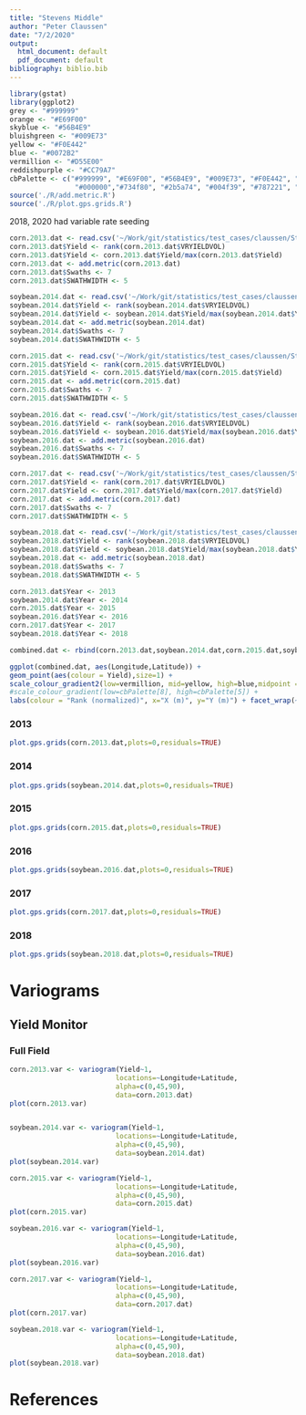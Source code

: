 ```yaml
---
title: "Stevens Middle"
author: "Peter Claussen"
date: "7/2/2020"
output:
  html_document: default
  pdf_document: default
bibliography: biblio.bib
---
```


```r
library(gstat)
library(ggplot2)
grey <- "#999999"
orange <- "#E69F00"
skyblue <- "#56B4E9"
bluishgreen <- "#009E73"
yellow <- "#F0E442"
blue <- "#0072B2"
vermillion <- "#D55E00"
reddishpurple <- "#CC79A7"
cbPalette <- c("#999999", "#E69F00", "#56B4E9", "#009E73", "#F0E442", "#0072B2", "#D55E00", "#CC79A7",
                "#000000","#734f80", "#2b5a74", "#004f39", "#787221", "#003959", "#6aaf00", "#663cd3")
source('./R/add.metric.R')
source('./R/plot.gps.grids.R')
```


2018, 2020 had variable rate seeding


```r
corn.2013.dat <- read.csv('~/Work/git/statistics/test_cases/claussen/Stevens East/Stevens East-Corn 2013.csv')
corn.2013.dat$Yield <- rank(corn.2013.dat$VRYIELDVOL)
corn.2013.dat$Yield <- corn.2013.dat$Yield/max(corn.2013.dat$Yield)
corn.2013.dat <- add.metric(corn.2013.dat)
corn.2013.dat$Swaths <- 7
corn.2013.dat$SWATHWIDTH <- 5

soybean.2014.dat <- read.csv('~/Work/git/statistics/test_cases/claussen/Stevens East/Stevens East-Soybeans 2014.csv')
soybean.2014.dat$Yield <- rank(soybean.2014.dat$VRYIELDVOL)
soybean.2014.dat$Yield <- soybean.2014.dat$Yield/max(soybean.2014.dat$Yield)
soybean.2014.dat <- add.metric(soybean.2014.dat)
soybean.2014.dat$Swaths <- 7
soybean.2014.dat$SWATHWIDTH <- 5

corn.2015.dat <- read.csv('~/Work/git/statistics/test_cases/claussen/Stevens East/Stevens East-Corn 2015.csv')
corn.2015.dat$Yield <- rank(corn.2015.dat$VRYIELDVOL)
corn.2015.dat$Yield <- corn.2015.dat$Yield/max(corn.2015.dat$Yield)
corn.2015.dat <- add.metric(corn.2015.dat)
corn.2015.dat$Swaths <- 7
corn.2015.dat$SWATHWIDTH <- 5

soybean.2016.dat <- read.csv('~/Work/git/statistics/test_cases/claussen/Stevens East/Stevens East-Soybeans 2016.csv')
soybean.2016.dat$Yield <- rank(soybean.2016.dat$VRYIELDVOL)
soybean.2016.dat$Yield <- soybean.2016.dat$Yield/max(soybean.2016.dat$Yield)
soybean.2016.dat <- add.metric(soybean.2016.dat)
soybean.2016.dat$Swaths <- 7
soybean.2016.dat$SWATHWIDTH <- 5

corn.2017.dat <- read.csv('~/Work/git/statistics/test_cases/claussen/Stevens East/Stevens East-Corn 2017.csv')
corn.2017.dat$Yield <- rank(corn.2017.dat$VRYIELDVOL)
corn.2017.dat$Yield <- corn.2017.dat$Yield/max(corn.2017.dat$Yield)
corn.2017.dat <- add.metric(corn.2017.dat)
corn.2017.dat$Swaths <- 7
corn.2017.dat$SWATHWIDTH <- 5

soybean.2018.dat <- read.csv('~/Work/git/statistics/test_cases/claussen/Stevens East/Stevens East-Soybeans 2018.csv')
soybean.2018.dat$Yield <- rank(soybean.2018.dat$VRYIELDVOL)
soybean.2018.dat$Yield <- soybean.2018.dat$Yield/max(soybean.2018.dat$Yield)
soybean.2018.dat <- add.metric(soybean.2018.dat)
soybean.2018.dat$Swaths <- 7
soybean.2018.dat$SWATHWIDTH <- 5

corn.2013.dat$Year <- 2013
soybean.2014.dat$Year <- 2014
corn.2015.dat$Year <- 2015
soybean.2016.dat$Year <- 2016
corn.2017.dat$Year <- 2017
soybean.2018.dat$Year <- 2018

combined.dat <- rbind(corn.2013.dat,soybean.2014.dat,corn.2015.dat,soybean.2016.dat,corn.2017.dat,soybean.2018.dat)
```

```r
ggplot(combined.dat, aes(Longitude,Latitude)) + 
geom_point(aes(colour = Yield),size=1) + 
scale_colour_gradient2(low=vermillion, mid=yellow, high=blue,midpoint = 0.5) +
#scale_colour_gradient(low=cbPalette[8], high=cbPalette[5]) +
labs(colour = "Rank (normalized)", x="X (m)", y="Y (m)") + facet_wrap(~ Year)
```

### 2013

```r
plot.gps.grids(corn.2013.dat,plots=0,residuals=TRUE) 
```

### 2014

```r
plot.gps.grids(soybean.2014.dat,plots=0,residuals=TRUE) 
```


### 2015

```r
plot.gps.grids(corn.2015.dat,plots=0,residuals=TRUE) 
```

### 2016

```r
plot.gps.grids(soybean.2016.dat,plots=0,residuals=TRUE) 
```

### 2017

```r
plot.gps.grids(corn.2017.dat,plots=0,residuals=TRUE) 
```

### 2018


```r
plot.gps.grids(soybean.2018.dat,plots=0,residuals=TRUE) 
```




# Variograms

## Yield Monitor

### Full Field
```r

corn.2013.var <- variogram(Yield~1, 
                          locations=~Longitude+Latitude,
                          alpha=c(0,45,90),
                          data=corn.2013.dat)
plot(corn.2013.var)


soybean.2014.var <- variogram(Yield~1, 
                          locations=~Longitude+Latitude,
                          alpha=c(0,45,90),
                          data=soybean.2014.dat)
plot(soybean.2014.var)

corn.2015.var <- variogram(Yield~1, 
                          locations=~Longitude+Latitude,
                          alpha=c(0,45,90),
                          data=corn.2015.dat)
plot(corn.2015.var)

soybean.2016.var <- variogram(Yield~1, 
                          locations=~Longitude+Latitude,
                          alpha=c(0,45,90),
                          data=soybean.2016.dat)
plot(soybean.2016.var)

corn.2017.var <- variogram(Yield~1, 
                          locations=~Longitude+Latitude,
                          alpha=c(0,45,90),
                          data=corn.2017.dat)
plot(corn.2017.var)

soybean.2018.var <- variogram(Yield~1, 
                          locations=~Longitude+Latitude,
                          alpha=c(0,45,90),
                          data=soybean.2018.dat)
plot(soybean.2018.var)
```



# References

